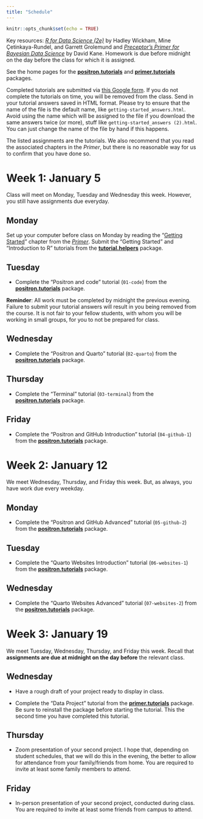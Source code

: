```yaml
---
title: "Schedule"
---
```


```r
knitr::opts_chunk$set(echo = TRUE)
```

Key resources: [*R for Data Science (2e)*](https://r4ds.hadley.nz/) by Hadley Wickham, Mine Çetinkaya-Rundel, and Garrett Grolemund and [*Preceptor's Primer for Bayesian Data Science*](https://ppbds.github.io/primer/) by David Kane. Homework is due before midnight on the day before the class for which it is assigned.

See the home pages for the [**positron.tutorials**](https://ppbds.github.io/positron.tutorials/) and [**primer.tutorials**](https://ppbds.github.io/primer.tutorials/) packages.


Completed tutorials are submitted via [this Google form](). If you do not complete the tutorials on time, you will be removed from the class. Send in your tutorial answers saved in HTML format. Please try to ensure that the name of the file is the default name, like `getting-started_answers.html`. Avoid using the name which will be assigned to the file if you download the same answers twice (or more), stuff like `getting-started_answers (2).html`. You can just change the name of the file by hand if this happens.

The listed assignments are the tutorials. We also recommend that you read the associated chapters in the *Primer*, but there is no reasonable way for us to confirm that you have done so. 


# Week 1: January 5

Class will meet on Monday, Tuesday and Wednesday this week. However, you still have assignments due everyday.

## Monday 

Set up your computer before class on Monday by reading the "[Getting Started](https://ppbds.github.io/primer/getting-started.html)" chapter from the [*Primer*](https://ppbds.github.io/primer/). Submit the "Getting Started" and "Introduction to R" tutorials from the **[tutorial.helpers](https://ppbds.github.io/tutorial.helpers/)** package.


## Tuesday 

* Complete the "Positron and code" tutorial (`01-code`) from the **[positron.tutorials](https://ppbds.github.io/positron.tutorials/)** package.

**Reminder**: All work must be completed by midnight the previous evening. Failure to submit your tutorial answers will result in you being removed from the course. It is not fair to your fellow students, with whom you will be working in small groups, for you to not be prepared for class.

## Wednesday 

* Complete the "Positron and Quarto" tutorial (`02-quarto`) from the **[positron.tutorials](https://ppbds.github.io/positron.tutorials/)** package.


## Thursday 

 * Complete the "Terminal" tutorial (`03-terminal`) from the **[positron.tutorials](https://ppbds.github.io/positron.tutorials/)** package.


## Friday 

 * Complete the "Positron and GitHub Introduction" tutorial (`04-github-1`) from the **[positron.tutorials](https://ppbds.github.io/positron.tutorials/)** package.
  

# Week 2: January 12

We meet Wednesday, Thursday, and Friday this week. But, as always, you have work due every weekday. 


## Monday

 * Complete the "Positron and GitHub Advanced" tutorial (`05-github-2`) from the **[positron.tutorials](https://ppbds.github.io/positron.tutorials/)** package.

## Tuesday 

 * Complete the "Quarto Websites Introduction" tutorial (`06-websites-1`) from the **[positron.tutorials](https://ppbds.github.io/positron.tutorials/)** package.

## Wednesday

  * Complete the "Quarto Websites Advanced" tutorial (`07-websites-2`) from the **[positron.tutorials](https://ppbds.github.io/positron.tutorials/)** package.

<!-- ## Thursday 

## Friday -->


# Week 3: January 19

We meet Tuesday, Wednesday, Thursday, and Friday this week. Recall that **assignments are due at midnight on the day before** the relevant class.

<!-- ## Monday

## Tuesday -->

## Wednesday

* Have a rough draft of your project ready to display in class.

* Complete the "Data Project" tutorial from the [**primer.tutorials**](https://ppbds.github.io/primer.tutorials/) package. Be sure to reinstall the package before starting the tutorial. This the second time you have completed this tutorial. 

## Thursday

* Zoom presentation of your second project. I hope that, depending on student schedules, that we will do this in the evening, the better to allow for attendance from your family/friends from home. You are required to invite at least some family members to attend.

## Friday

* In-person presentation of your second project, conducted during class. You are required to invite at least some friends from campus to attend.


